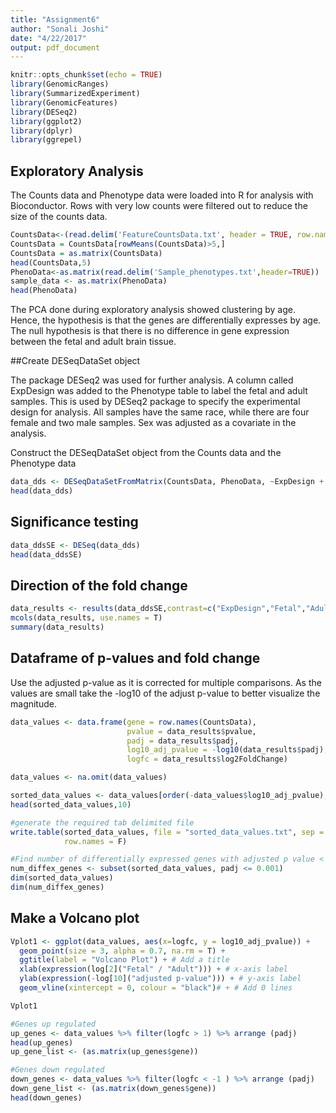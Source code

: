 ```yaml
---
title: "Assignment6"
author: "Sonali Joshi"
date: "4/22/2017"
output: pdf_document
---
```


```r
knitr::opts_chunk$set(echo = TRUE)
library(GenomicRanges)
library(SummarizedExperiment)
library(GenomicFeatures)
library(DESeq2)
library(ggplot2)
library(dplyr)
library(ggrepel)

```

## Exploratory Analysis
The Counts data and Phenotype data were loaded into R for analysis with Bioconductor.
Rows with very low counts were filtered out to reduce the size of the counts data.
```r
CountsData<-(read.delim('FeatureCountsData.txt', header = TRUE, row.names="Genes"))
CountsData = CountsData[rowMeans(CountsData)>5,]
CountsData = as.matrix(CountsData)
head(CountsData,5)
PhenoData<-as.matrix(read.delim('Sample_phenotypes.txt',header=TRUE))
sample_data <- as.matrix(PhenoData)
head(PhenoData)

```
The PCA done during exploratory analysis showed clustering by age. Hence, the hypothesis is that the genes are differentially expresses by age. The null hypothesis is that there is no difference in gene expression between the fetal and adult brain tissue.

##Create DESeqDataSet object

The package DESeq2 was used for further analysis. A column called ExpDesign was added to the Phenotype table to label the fetal and adult samples. This is used by DESeq2 package to specify the experimental design for analysis. 
All samples have the same race, while there are four female and two male samples. Sex was adjusted as a covariate in the analysis.

Construct the DESeqDataSet object from the Counts data and the Phenotype data

```r
data_dds <- DESeqDataSetFromMatrix(CountsData, PhenoData, ~ExpDesign + Sex)
head(data_dds)
```

## Significance testing

```r
data_ddsSE <- DESeq(data_dds)
head(data_ddsSE)
```

## Direction of the fold change
```r
data_results <- results(data_ddsSE,contrast=c("ExpDesign","Fetal","Adult"), alpha = 0.05)
mcols(data_results, use.names = T)
summary(data_results)
```

## Dataframe of p-values and fold change

Use the adjusted p-value as it is corrected for multiple comparisons. As the values are small take the -log10 of the adjust p-value to better visualize the magnitude.

```r
data_values <- data.frame(gene = row.names(CountsData), 
                          pvalue = data_results$pvalue, 
                          padj = data_results$padj, 
                          log10_adj_pvalue = -log10(data_results$padj), 
                          logfc = data_results$log2FoldChange)

data_values <- na.omit(data_values)

sorted_data_values <- data_values[order(-data_values$log10_adj_pvalue),]
head(sorted_data_values,10)

#generate the required tab delimited file
write.table(sorted_data_values, file = "sorted_data_values.txt", sep = "\t", 
            row.names = F)

#Find number of differentially expressed genes with adjusted p value < 0.001
num_diffex_genes <- subset(sorted_data_values, padj <= 0.001)
dim(sorted_data_values)
dim(num_diffex_genes)
```


## Make a Volcano plot

```r
Vplot1 <- ggplot(data_values, aes(x=logfc, y = log10_adj_pvalue)) + 
  geom_point(size = 3, alpha = 0.7, na.rm = T) +
  ggtitle(label = "Volcano Plot") + # Add a title
  xlab(expression(log[2]("Fetal" / "Adult"))) + # x-axis label
  ylab(expression(-log[10]("adjusted p-value"))) + # y-axis label
  geom_vline(xintercept = 0, colour = "black")# + # Add 0 lines

Vplot1

```


``` r
#Genes up regulated
up_genes <- data_values %>% filter(logfc > 1) %>% arrange (padj)
head(up_genes)
up_gene_list <- (as.matrix(up_genes$gene))

#Genes down regulated
down_genes <- data_values %>% filter(logfc < -1 ) %>% arrange (padj)
down_gene_list <- (as.matrix(down_genes$gene))
head(down_genes)

```

